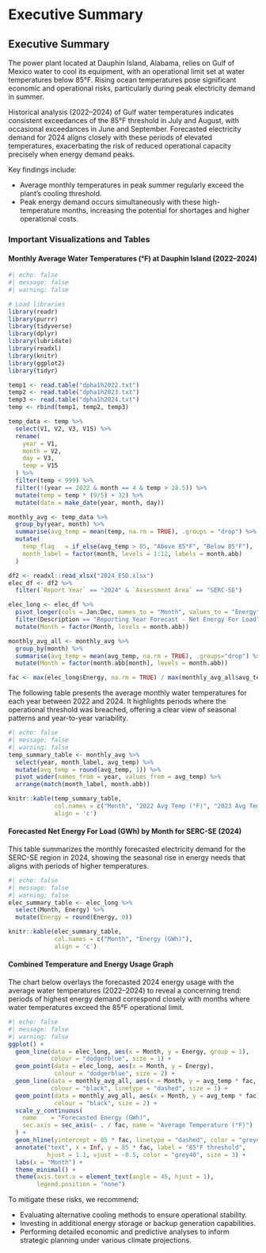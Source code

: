 # Executive Summary

## Executive Summary

The power plant located at Dauphin Island, Alabama, relies on Gulf of Mexico water to cool its equipment, with an operational limit set at water temperatures below 85°F. Rising ocean temperatures pose significant economic and operational risks, particularly during peak electricity demand in summer.

Historical analysis (2022–2024) of Gulf water temperatures indicates consistent exceedances of the 85°F threshold in July and August, with occasional exceedances in June and September. Forecasted electricity demand for 2024 aligns closely with these periods of elevated temperatures, exacerbating the risk of reduced operational capacity precisely when energy demand peaks.

Key findings include:

-   Average monthly temperatures in peak summer regularly exceed the plant’s cooling threshold.
-   Peak energy demand occurs simultaneously with these high-temperature months, increasing the potential for shortages and higher operational costs.

### Important Visualizations and Tables

#### Monthly Average Water Temperatures (°F) at Dauphin Island (2022–2024)

```r
#| echo: false
#| message: false
#| warning: false

# Load libraries
library(readr)
library(purrr)
library(tidyverse)
library(dplyr)
library(lubridate)
library(readxl)
library(knitr)
library(ggplot2)
library(tidyr)

temp1 <- read.table("dpha1h2022.txt")
temp2 <- read.table("dpha1h2023.txt")
temp3 <- read.table("dpha1h2024.txt")
temp <- rbind(temp1, temp2, temp3)

temp_data <- temp %>%
  select(V1, V2, V3, V15) %>%
  rename(
    year = V1,
    month = V2,
    day = V3,
    temp = V15
  ) %>%
  filter(temp < 999) %>%
  filter(!(year == 2022 & month == 4 & temp > 28.5)) %>%
  mutate(temp = temp * (9/5) + 32) %>%
  mutate(date = make_date(year, month, day))

monthly_avg <- temp_data %>%
  group_by(year, month) %>%
  summarise(avg_temp = mean(temp, na.rm = TRUE), .groups = "drop") %>%
  mutate(
    temp_flag   = if_else(avg_temp > 85, "Above 85°F", "Below 85°F"),
    month_label = factor(month, levels = 1:12, labels = month.abb)
  )

df2 <- readxl::read_xlsx("2024_ESD.xlsx")
elec_df <- df2 %>%
  filter(`Report Year` == "2024" & `Assessment Area` == "SERC-SE")

elec_long <- elec_df %>%
  pivot_longer(cols = Jan:Dec, names_to = "Month", values_to = "Energy") %>%
  filter(Description == "Reporting Year Forecast - Net Energy For Load") %>%
  mutate(Month = factor(Month, levels = month.abb))

monthly_avg_all <- monthly_avg %>%
  group_by(month) %>%
  summarise(avg_temp = mean(avg_temp, na.rm = TRUE), .groups="drop") %>%
  mutate(Month = factor(month.abb[month], levels = month.abb))

fac <- max(elec_long$Energy, na.rm = TRUE) / max(monthly_avg_all$avg_temp, na.rm = TRUE)
```

The following table presents the average monthly water temperatures for each year between 2022 and 2024. It highlights periods where the operational threshold was breached, offering a clear view of seasonal patterns and year-to-year variability.

```r
#| echo: false
#| message: false
#| warning: false
temp_summary_table <- monthly_avg %>%
  select(year, month_label, avg_temp) %>%
  mutate(avg_temp = round(avg_temp, 1)) %>%
  pivot_wider(names_from = year, values_from = avg_temp) %>%
  arrange(match(month_label, month.abb))

knitr::kable(temp_summary_table,
             col.names = c("Month", "2022 Avg Temp (°F)", "2023 Avg Temp (°F)", "2024 Avg Temp (°F)"),
             align = 'c')
```

#### Forecasted Net Energy For Load (GWh) by Month for SERC-SE (2024)

This table summarizes the monthly forecasted electricity demand for the SERC-SE region in 2024, showing the seasonal rise in energy needs that aligns with periods of higher temperatures.

```r
#| echo: false
#| message: false
#| warning: false
elec_summary_table <- elec_long %>%
  select(Month, Energy) %>%
  mutate(Energy = round(Energy, 0))

knitr::kable(elec_summary_table,
             col.names = c("Month", "Energy (GWh)"),
             align = 'c')
```

#### Combined Temperature and Energy Usage Graph

The chart below overlays the forecasted 2024 energy usage with the average water temperatures (2022–2024) to reveal a concerning trend: periods of highest energy demand correspond closely with months where water temperatures exceed the 85°F operational limit.

```r
#| echo: false
#| message: false
#| warning: false
ggplot() +
  geom_line(data = elec_long, aes(x = Month, y = Energy, group = 1),
            colour = "dodgerblue", size = 1) +
  geom_point(data = elec_long, aes(x = Month, y = Energy),
             colour = "dodgerblue", size = 2) +
  geom_line(data = monthly_avg_all, aes(x = Month, y = avg_temp * fac, group = 2),
            colour = "black", linetype = "dashed", size = 1) +
  geom_point(data = monthly_avg_all, aes(x = Month, y = avg_temp * fac),
             colour = "black", size = 2) +
  scale_y_continuous(
    name    = "Forecasted Energy (GWh)",
    sec.axis = sec_axis(~ . / fac, name = "Average Temperature (°F)")
  ) +
  geom_hline(yintercept = 85 * fac, linetype = "dashed", color = "grey40", size = 0.8) +
  annotate("text", x = Inf, y = 85 * fac, label = "85°F threshold",
           hjust = 1.1, vjust = -0.5, color = "grey40", size = 3) +
  labs(x = "Month") +
  theme_minimal() +
  theme(axis.text.x = element_text(angle = 45, hjust = 1),
        legend.position = "none")
```

To mitigate these risks, we recommend:

-   Evaluating alternative cooling methods to ensure operational stability.
-   Investing in additional energy storage or backup generation capabilities.
-   Performing detailed economic and predictive analyses to inform strategic planning under various climate projections.
